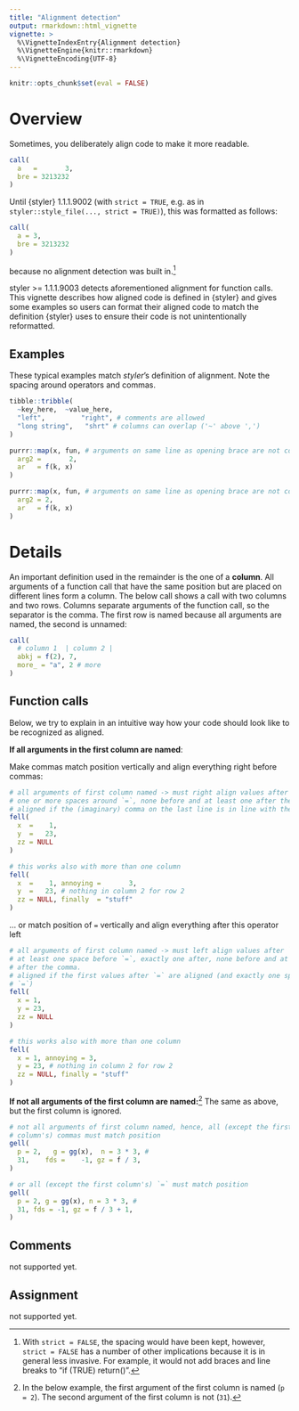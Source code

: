 ```yaml
---
title: "Alignment detection"
output: rmarkdown::html_vignette
vignette: >
  %\VignetteIndexEntry{Alignment detection}
  %\VignetteEngine{knitr::rmarkdown}
  %\VignetteEncoding{UTF-8}
---
```


```r
knitr::opts_chunk$set(eval = FALSE)
```

# Overview

Sometimes, you deliberately align code to make it more readable.

```r
call(
  a   =       3,
  bre = 3213232
)
```

Until {styler} 1.1.1.9002 (with `strict = TRUE`, e.g. as in
`styler::style_file(..., strict = TRUE)`), this was formatted as follows:

```r
call(
  a = 3,
  bre = 3213232
)
```

because no alignment detection was built in.^[With `strict = FALSE`, the spacing
would have been kept, however, `strict = FALSE` has a number of other
implications because it is in general less invasive. For example, it would not
add braces and line breaks to "if (TRUE) return()".]

styler >= 1.1.1.9003 detects aforementioned alignment for function calls. This
vignette describes how aligned code is defined in {styler} and gives some examples
so users can format their aligned code to match the definition {styler} uses to
ensure their code is not unintentionally reformatted.

## Examples

These typical examples match *styler*'s definition of alignment. Note the 
spacing around operators and commas.

```r
tibble::tribble(
  ~key_here,  ~value_here,
  "left",         "right", # comments are allowed
  "long string",   "shrt" # columns can overlap ('~' above ',')
)

purrr::map(x, fun, # arguments on same line as opening brace are not considered
  arg2 =       2,
  ar   = f(k, x)
)

purrr::map(x, fun, # arguments on same line as opening brace are not considered
  arg2 = 2,
  ar   = f(k, x)
)
```

# Details

An important definition used in the remainder is the one of a **column**. All
arguments of a function call that have the same position but are placed on
different lines form a column. The below call shows a call with two columns and
two rows. Columns separate arguments of the function call, so the separator is
the comma. The first row is named because all arguments are named, the second is
unnamed:

```r
call(
  # column 1  | column 2 |
  abkj = f(2), 7,
  more_ = "a", 2 # more
)
```

## Function calls

Below, we try to explain in an intuitive way how your code should look like to
be recognized as aligned.

**If all arguments in the first column are named**: 

Make commas match position vertically and align everything right before commas:

```r
# all arguments of first column named -> must right align values after `=`,
# one or more spaces around `=`, none before and at least one after the comma.
# aligned if the (imaginary) comma on the last line is in line with the commas
fell(
  x  =    1,
  y  =   23,
  zz = NULL
)

# this works also with more than one column
fell(
  x  =    1, annoying =       3,
  y  =   23, # nothing in column 2 for row 2
  zz = NULL, finally  = "stuff"
)
```

... or match position of `=` vertically and align everything after this operator
left

```r
# all arguments of first column named -> must left align values after `=`,
# at least one space before `=`, exactly one after, none before and at least one
# after the comma.
# aligned if the first values after `=` are aligned (and exactly one space after
# `=`)
fell(
  x = 1,
  y = 23,
  zz = NULL
)

# this works also with more than one column
fell(
  x = 1, annoying = 3,
  y = 23, # nothing in column 2 for row 2
  zz = NULL, finally = "stuff"
)
```


**If not all arguments of the first column are named:**^[In the below example,
the first argument of the first column is named (`p = 2`). The second argument
of the first column is not (`31`).] The same as above, but the first column is
ignored.

```r
# not all arguments of first column named, hence, all (except the first
# column's) commas must match position
gell(
  p = 2,   g = gg(x),  n = 3 * 3, #
  31,    fds =    -1, gz = f / 3,
)

# or all (except the first column's) `=` must match position
gell(
  p = 2, g = gg(x), n = 3 * 3, #
  31, fds = -1, gz = f / 3 + 1,
)
```

## Comments

not supported yet.

## Assignment

not supported yet.

